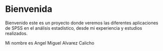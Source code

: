 # Bienvenida {.unnumbered}

Bienvenido este es un proyecto donde veremos las diferentes aplicaciones de SPSS en el análisis estadístico, desde mi experiencia y estudios realizados.

Mi nombre es Angel Miguel Alvarez Calicho
